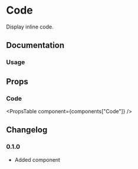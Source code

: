 
# Code

Display inline code.

## Documentation

### Usage

<Demo component="code/usage" />

## Props

### Code

<PropsTable component={components["Code"]} />

## Changelog

### 0.1.0

- Added component
